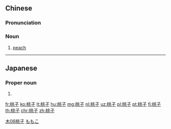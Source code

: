 ==Chinese==
{{zh-forms}}

===Pronunciation===
{{zh-pron
|m=táozi
|c=tou4 zi2
|cat=n
}}

===Noun===
{{zh-noun}}

# [[peach]]

[[Category:zh:Fruits|木06桃子]]

----

==Japanese==
{{ja-kanjitab|もも|こ|yomi=k}}

===Proper noun===
{{ja-pos|proper|ももこ}}

# {{given name|female|lang=ja}}

[[Category:Japanese female given names|ももこ]]

[[fr:桃子]]
[[ko:桃子]]
[[lt:桃子]]
[[hu:桃子]]
[[mg:桃子]]
[[nl:桃子]]
[[uz:桃子]]
[[pl:桃子]]
[[pt:桃子]]
[[fi:桃子]]
[[th:桃子]]
[[chr:桃子]]
[[zh:桃子]]